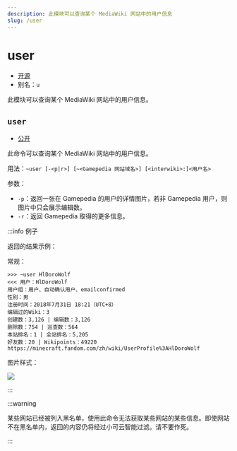 ```yaml
---
description: 此模块可以查询某个 MediaWiki 网站中的用户信息
slug: /user
---
```


# user

-   [开源](help/faq#为什么有些模块没有开源)
-   别名：`u`

此模块可以查询某个 MediaWiki 网站中的用户信息。

## `user`

-   [公开](permissions)

此命令可以查询某个 MediaWiki 网站中的用户信息。

用法：`~user [-<p|r>] [~<Gamepedia 网站域名>] [<interwiki>:]<用户名>`

参数：

-   `-p`：返回一张在 Gamepedia 的用户的详情图片，若非 Gamepedia 用户，则图片中只会展示编辑数。
-   `-r`：返回 Gamepedia 取得的更多信息。

:::info 例子

返回的结果示例：

常规：

```
>>> ~user HlDoroWolf
<<< 用户：HlDoroWolf
用户组：用户、自动确认用户、emailconfirmed
性别：男
注册时间：2018年7月31日 18:21（UTC+8）
编辑过的Wiki：3
创建数：3,126 | 编辑数：3,126
删除数：754 | 巡查数：564
本站排名：1 | 全站排名：5,205
好友数：20 | Wikipoints：49220
https://minecraft.fandom.com/zh/wiki/UserProfile%3AHlDoroWolf
```

图片样式：

![](https://z1.ax1x.com/2023/11/18/piN0Bmd.png)

:::

:::warning

某些网站已经被列入黑名单，使用此命令无法获取某些网站的某些信息。即使网站不在黑名单内，返回的内容仍将经过小可云智能过滤。请不要作死。

:::

